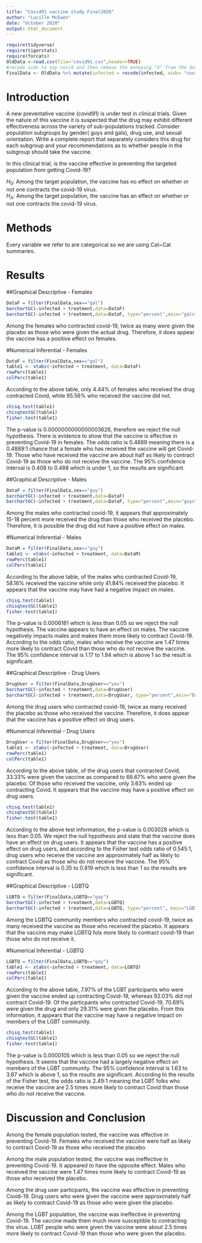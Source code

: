 ```yaml
---
title: "Covid91 vaccine study Final2020"
author: "Lucille McEwen"
date: "October 2020"
output: html_document
---
```

   
```r
require(tidyverse)
require(tigerstats)
require(forcats)
OldData <-read.csv(file="covid91.csv",header=TRUE)
#recode aids to say covid and then remove the annoying "X" from the dataframe
FinalData <- OldData %>% mutate(infected = recode(infected, aids= "covid", none = "OK")) %>% select(-one_of("X"))
```

# Introduction

<!--In this section you explain what you are trying to show.  Where did the data come from?  What is the research or other question you are trying to answer?.  If you skimp in this section expect to be marked down in your grade. Paint a picture of the project a couple of paragraphs is expected!-->

A new  preventative vaccine (covid91) is under test in clinical trials. Given the nature of this vaccine it is suspected that the drug may exhibit different effectiveness across the variety of sub-populations tracked. Consider population subgroups by gender( guys and gals), drug use, and sexual orientation. Write a complete report that separately considers this drug for each subgroup and your recommendations as to whether people in the subgroup should take the vaccine.  
  
In this clinical trial, is the vaccine effective in preventing the targeted population from getting Covid-19?   
  
$H_0$: Among the target population, the vaccine has no effect on whether or not one contracts the covid-19 virus.   
$H_A$: Among the target population, the vaccine has an effect on whether or not one contracts the covid-19 virus.    
  
# Methods

<!--Decide on your methods:  use "variable analysis" or other appropriate descriptors.  Make sure to choose at least one graphical method and at least one numerical method. Discuss what data manipulations may be needed for example subsetting or other binning procedures and what sort of graphical displays and inferential tools will be used!-->

Every variable we refer to are categorical so we are using Cat~Cat summaries.  
  
# Results

<!--Divide this section into two sub-sections:  One for your descriptive  results and one for your inferential results.!-->

##Graphical Descriptive - Females
```r
DataF = filter(FinalData,sex=="gal")
barchartGC(~infected + treatment,data=DataF)
barchartGC(~infected + treatment,data=DataF, type="percent",main="gals")

```

Among the females who contracted covid-19, twice as many were given the placebo as those who were given the actual drug. Therefore, it does appear the vaccine has a positive effect on females.  
  
#Numerical Inferential - Females  
  
```r
DataF = filter(FinalData,sex=="gal")
table1 <- xtabs(~infected + treatment, data=DataF)
rowPerc(table1)
colPerc(table1)
```

According to the above table, only 4.44% of females who received the drug contracted Covid, while 95.56% who received the vaccine did not. 

```r
chisq.test(table1)
chisqtestGC(table1)
fisher.test(table1)
```
   
The p-value is 0.0000000000000003626, therefore we reject the null hypothesis. There is evidence to show that the vaccine is effective in preventing Covid-19 in females. The odds ratio is 0.4889 meaning there is a 0.4889:1 chance that a female who has received the vaccine will get Covid-19. Those who have received the vaccine are about half as likely to contract Covid-19 as those who do not receive the vaccine. The 95% confidence interval is 0.408 to 0.488 which is under 1, so the results are significant.    
  
   
##Graphical Descriptive - Males
  
```r
DataF = filter(FinalData,sex=="guy")
barchartGC(~infected + treatment,data=DataF)
barchartGC(~infected + treatment,data=DataF, type="percent",main="guys")

```

Among the males who contracted covid-19, it appears that approximately 15-18 percent more received the drug than those who received the placebo. Therefore, it is possible the drug did not have a positive effect on males.  
  
#Numerical Inferential - Males  
  
```r
DataM = filter(FinalData,sex=="guy")
table1 <- xtabs(~infected + treatment, data=DataM)
rowPerc(table1)
colPerc(table1)
```
  
According to the above table, of the males who contracted Covid-19, 58.16% received the vaccine while only 41.84% received the placebo. It appears that the vaccine may have had a negative impact on males.  
   
```r
chisq.test(table1)
chisqtestGC(table1)
fisher.test(table1)
```
  
The p-value is 0.0006181 which is less than 0.05 so we reject the null hypothesis. The vaccine appears to have an effect on males. The vaccine negatively impacts males and makes them more likely to contract Covid-19. According to the odds ratio, males who receive the vaccine are 1.47 times more likely to contract Covid than those who do not receive the vaccine. The 95% confidence interval is 1.17 to 1.84 which is above 1 so the result is significant.    
  
##Graphical Descriptive - Drug Users
  
```r
DrugUser = filter(FinalData,DrugUser=="yes")
barchartGC(~infected + treatment,data=DrugUser)
barchartGC(~infected + treatment,data=DrugUser, type="percent",main="DrugUser")

```

Among the drug users who contracted covid-19, twice as many received the placebo as those who received the vaccine. Therefore, it does appear that the vaccine has a positive effect on drug users.    
  
#Numerical Inferential - Drug Users  
  
```r
DrugUser = filter(FinalData,DrugUser=="yes")
table1 <- xtabs(~infected + treatment, data=DrugUser)
rowPerc(table1)
colPerc(table1)
```

According to the above table, of the drug users that contracted Covid, 33.33% were given the vaccine as compared to 66.67% who were given the placebo. Of those who received the vaccine, only 3.63% ended up contracting Covid. It appears that the vaccine may have a positive effect on drug users.  
  
```r
chisq.test(table1)
chisqtestGC(table1)
fisher.test(table1)
```
  
According to the above test information, the p-value is 0.003028 which is less than 0.05. We reject the null hypothesis and state that the vaccine does have an effect on drug users. It appears that the vaccine has a positive effect on drug users, and according to the Fisher test odds ratio of 0.545:1, drug users who receive the vaccine are approximately half as likely to contract Covid as those who do not receive the vaccine. The 95% confidence interval is 0.35 to 0.819 which is less than 1 so the results are significant.    
  
##Graphical Descriptive - LGBTQ  
  
```r
LGBTQ = filter(FinalData,LGBTQ=="gay")
barchartGC(~infected + treatment,data=LGBTQ)
barchartGC(~infected + treatment,data=LGBTQ, type="percent", main="LGBTQ")
```
  
Among the LGBTQ community members who contracted covid-19, twice as many received the vaccine as those who received the placebo. It appears that the vaccine may make LGBTQ folx more likely to contract covid-19 than those who do not receive it.  
  
#Numerical Inferential - LGBTQ    
   
```r
LGBTQ = filter(FinalData,LGBTQ=="gay")
table1 <- xtabs(~infected + treatment, data=LGBTQ)
rowPerc(table1)
colPerc(table1)
```
  
According to the above table, 7.97% of the LGBT participants who were given the vaccine ended up contracting Covid-19, whereas  92.03% did not contract Covid-19. Of the particpants who contracted Covid-19, 70.69% were given the drug and only 29.31% were given the placebo. From this information, it appears that the vaccine may have a negative impact on members of the LGBT community.   
   
```r
chisq.test(table1)
chisqtestGC(table1)
fisher.test(table1)
``` 
   
The p-value is 0.0000105 which is less than 0.05 so we reject the null hypothesis. It seems that the vaccine had a largely negative effect on members of the LGBT community. The 95% confidence interval is 1.63 to 3.87 which is above 1, so the results are significant. According to the results of the Fisher test, the odds ratio is 2.49:1 meaning the LGBT folks who receive the vaccine are 2.5 times more likely to contract Covid than those who do not receive the vaccine.   
   
# Discussion and Conclusion  
  
<!--Discussion and conclusion here.  If you found a relationship be sure to consider whether the relationship occurs because one of the variavbles causes the other, or whether they perhasps are related for some other reason.  Watch the chapter 6 videos from the GeorgeTown videos collection.!-->  
   
Among the female population tested, the vaccine was effective in preventing Covid-19. Females who received the vaccine were half as likely to contract Covid-19 as those who received the placebo.   
    
Among the male population tested, the vaccine was ineffective in preventing Covid-19. It appeared to have the opposite effect. Males who received the vaccine were 1.47 times more likely to contract Covid-19 as those who received the placebo.   
   
Among the drug user particpants, the vaccine was effective in preventing Covid-19. Drug users who were given the vaccine were approximately half as likely to contract Covid-19 as those who were given the placebo.   
   
Among the LGBT population, the vaccine was ineffective in preventing Covid-19. The vaccine made them much more susceptible to contracting the virus. LGBT people who were given the vaccine were about 2.5 times more likely to contract Covid-19 than those who were given the placebo.    
  